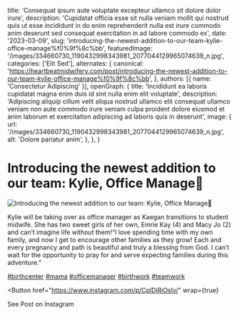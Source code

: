   title: 'Consequat ipsum aute voluptate excepteur ullamco sit dolore dolor irure',
  description: 'Cupidatat officia esse sit nulla veniam mollit qui nostrud quis ut esse incididunt in do enim reprehenderit nulla est irure commodo anim deserunt sed consequat exercitation in ad labore commodo ex',
  date: '2023-03-09',
  slug: 'introducing-the-newest-addition-to-our-team-kylie-office-manage%f0%9f%8c%bb',
  featuredImage: '/images/334660730_1190432998343981_2077044129965074639_n.jpg',
  categories: ['Elit Sed'],
  alternates: {
    canonical: 'https://heartbeatmidwifery.com/post/introducing-the-newest-addition-to-our-team-kylie-office-manage%f0%9f%8c%bb',
  },
  authors: [{ name: 'Consectetur Adipiscing' }],
  openGraph: {
    title: 'Incididunt ea laboris cupidatat magna enim duis id sint nulla enim elit voluptate',
    description: 'Adipiscing aliquip cillum velit aliqua nostrud ullamco elit consequat ullamco veniam non aute commodo irure veniam culpa proident dolore eiusmod et anim laborum et exercitation adipiscing ad laboris quis in deserunt',
    image: {
      url: '/images/334660730_1190432998343981_2077044129965074639_n.jpg',
      alt: 'Dolore pariatur anim',
    },
  },
}


# Introducing the newest addition to our team: Kylie, Office Manage🌻

<Image
  src="/images/334660730_1190432998343981_2077044129965074639_n.jpg"
  size="large"
  wrap={true}
  alt="Introducing the newest addition to our team: Kylie, Office Manage🌻"
/>

Kylie will be taking over as office manager as Kaegan transitions to student midwife. She has two sweet girls of her own, Emrie Kay (4) and Macy Jo (2) and can’t imagine life without them!“I love spending time with my own family, and now I get to encourage other families as they grow! Each and every pregnancy and path is beautiful and truly a blessing from God. I can’t wait for the opportunity to pray for and serve expecting families during this adventure.”

[#birthcenter](https://www.instagram.com/explore/tags/birthcenter/) [#mama](https://www.instagram.com/explore/tags/mama/) [#officemanager](https://www.instagram.com/explore/tags/officemanager/) [#birthwork](https://www.instagram.com/explore/tags/birthwork/) [#teamwork](https://www.instagram.com/explore/tags/teamwork/)

<Button
  href="https://www.instagram.com/p/CplDjRiOsIv/"
  wrap={true}
>
  See Post on Instagram
</Button>
